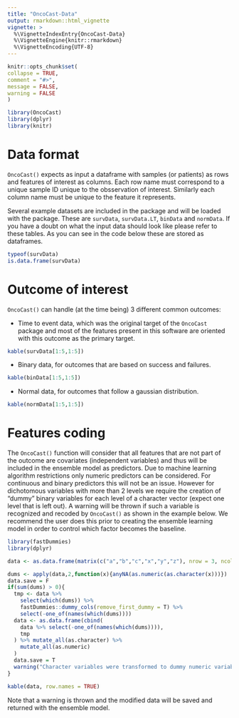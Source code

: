 ```yaml
---
title: "OncoCast-Data"
output: rmarkdown::html_vignette
vignette: >
  %\VignetteIndexEntry{OncoCast-Data}
  %\VignetteEngine{knitr::rmarkdown}
  %\VignetteEncoding{UTF-8}
---
```

  
```r
knitr::opts_chunk$set(
collapse = TRUE,
comment = "#>",
message = FALSE,
warning = FALSE
)
```

```r
library(OncoCast)
library(dplyr)
library(knitr)
```


# Data format

`OncoCast()` expects as input a dataframe with samples (or patients) as rows and features of interest as columns. Each row name must correspond to a unique sample ID unique to the obsservation of interest. Similarly each column name must be unique to the feature it represents. 

Several example datasets are included in the package and will be loaded with the package. These are `survData`, `survData.LT`, `binData` and `normData`. If you have a doubt on what the input data should look like please refer to these tables. As you can see in the code below these are stored as dataframes.

```r
typeof(survData)
is.data.frame(survData)
```


# Outcome of interest

`OncoCast()` can handle (at the time being) 3 different common outcomes:

- Time to event data, which was the original target of the `OncoCast` package and most of the features present in this software are oriented with this outcome as the primary target. 

```r
kable(survData[1:5,1:5])
```

- Binary data, for outcomes that are based on success and failures.

```r
kable(binData[1:5,1:5])
```

- Normal data, for outcomes that follow a gaussian distribution.

```r
kable(normData[1:5,1:5])
```

# Features coding

The `OncoCast()` function will consider that all features that are not part of the outcome are covariates (independent variables) and thus will be included in the ensemble model as predictors. 
Due to machine learning algorithm restrictions only numeric predictors can be considered. For continuous and binary predictors this will not be an issue. However for dichotomous variables with more than 2 levels we require the creation of "dummy" binary variables for each level of a character vector (expect one level that is left out).
A warning will be thrown if such a variable is recognized and recoded by `OncoCast()` as shown in the example below. We recommend the user does this prior to creating the ensemble learning model in order to control which factor becomes the baseline.

```r
library(fastDummies)
library(dplyr)
```

```r
data <- as.data.frame(matrix(c("a","b","c","x","y","z"), nrow = 3, ncol = 2))

dums <- apply(data,2,function(x){anyNA(as.numeric(as.character(x)))})
data.save = F
if(sum(dums) > 0){
  tmp <- data %>%
    select(which(dums)) %>%
    fastDummies::dummy_cols(remove_first_dummy = T) %>%
    select(-one_of(names(which(dums))))
  data <- as.data.frame(cbind(
    data %>% select(-one_of(names(which(dums)))),
    tmp
  ) %>% mutate_all(as.character) %>%
    mutate_all(as.numeric)
  )
  data.save = T
  warning("Character variables were transformed to dummy numeric variables. If you didn't have any character variables make sure all columns in your input data are numeric. The transformed data will be saved as part of the output.")
}

kable(data, row.names = TRUE)
```

Note that a warning is thrown and the modified data will be saved and returned with the ensemble model.
